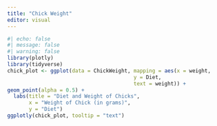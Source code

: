 ```yaml
---
title: "Chick Weight"
editor: visual
---
```



```r
#| echo: false
#| message: false
#| warning: false
library(plotly)
library(tidyverse)
chick_plot <- ggplot(data = ChickWeight, mapping = aes(x = weight,
                                         y = Diet, 
                                         text = weight)) +
geom_point(alpha = 0.5) +
  labs(title = "Diet and Weight of Chicks", 
       x = "Weight of Chick (in grams)", 
       y = "Diet")
ggplotly(chick_plot, tooltip = "text")
```

